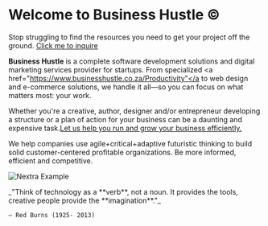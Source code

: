 
<script async src="https://tally.so/widgets/embed.js"></script>

# Welcome to Business Hustle ©

Stop struggling to find the resources you need to get your project off the ground. <a href="https://tally.so#tally-open=wdW7ZN&tally-emoji-text=👋&tally-emoji-animation=wave">Click me to inquire</a>


**Business Hustle** is a complete software development solutions and digital marketing services provider for startups. From specialized  <a href="https://www.businesshustle.co.za/Productivity"</a to web design and e-commerce solutions, we handle it all—so you can focus on what matters most: your work. 

Whether you're a creative, author, designer and/or entrepreneur developing a structure or a plan of action for your business can be a daunting and expensive task.<a href="https://www.businesshustle.co.za/Productivity">Let us help you run and grow your business efficiently.</a>

We help companies use agile+critical+adaptive futuristic thinking to build solid customer-centered profitable organizations. Be more informed, efficient and competitive.

<Bleed>![Nextra Example](../public/hpg.gif)</Bleed>

<Bleed>
  <div style={{ border: '1px solid #888', padding: '4rem 2.5rem', textAlign: 'center' }}>
    _"Think of technology as a **verb**, not a noun. It provides the tools, creative people provide the **imagination**."_

    — Red Burns (1925- 2013)

  </div>
</Bleed>
